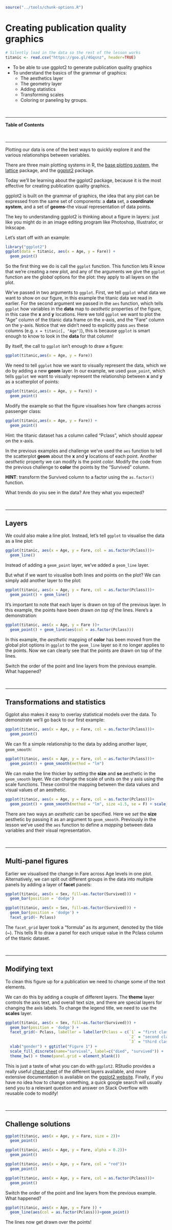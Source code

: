 
```r
source("../tools/chunk-options.R")
```

# Creating publication quality graphics


```r
# Silently load in the data so the rest of the lesson works
titanic <- read.csv("https://goo.gl/4Gqsnz", header=TRUE)

```

<!--sec data-title="Learning Objectives" data-id="obj" data-show=true data-collapse=false ces-->

* To be able to use ggplot2 to generate publication quality graphics
* To understand the basics of the grammar of graphics:
   - The aesthetics layer
   - The geometry layer
   - Adding statistics
   - Transforming scales
   - Coloring or paneling by groups.

<!--endsec-->

<br>

---

**Table of Contents**

<!-- toc -->

<br>

---

Plotting our data is one of the best ways to
quickly explore it and the various relationships
between variables.

There are three main plotting systems in R,
the [base plotting system][base], the [lattice][lattice]
package, and the [ggplot2][ggplot2] package.

[base]: http://www.statmethods.net/graphs/
[lattice]: http://www.statmethods.net/advgraphs/trellis.html
[ggplot2]: http://www.statmethods.net/advgraphs/ggplot2.html

Today we'll be learning about the ggplot2 package, because
it is the most effective for creating publication quality
graphics.

ggplot2 is built on the grammar of graphics, the idea that any plot can be
expressed from the same set of components: a **data** set, a
**coordinate system**, and a set of **geoms**--the visual representation of data
points.

The key to understanding ggplot2 is thinking about a figure in layers: just like
you might do in an image editing program like Photoshop, Illustrator, or
Inkscape.

Let's start off with an example:

```r
library("ggplot2")
ggplot(data = titanic, aes(x = Age, y = Fare)) +
  geom_point()
```

So the first thing we do is call the `ggplot` function. This function lets R
know that we're creating a new plot, and any of the arguments we give the
`ggplot` function are the *global* options for the plot: they apply to all
layers on the plot.

We've passed in two arguments to `ggplot`. First, we tell `ggplot` what data we
want to show on our figure, in this example the titanic data we read in
earlier. For the second argument we passed in the `aes` function, which
tells `ggplot` how variables in the **data** map to *aesthetic* properties of
the figure, in this case the **x** and **y** locations. Here we told `ggplot` we
want to plot the "Age" column of the titanic data frame on the x-axis, and
the "Fare" column on the y-axis. Notice that we didn't need to explicitly
pass `aes` these columns (e.g. `x = titanic[, "Age"]`), this is because
`ggplot` is smart enough to know to look in the **data** for that column!

By itself, the call to `ggplot` isn't enough to draw a figure:

```r
ggplot(titanic,aes(x = Age, y = Fare))
```

We need to tell `ggplot` how we want to visually represent the data, which we
do by adding a new **geom** layer. In our example, we used `geom_point`, which
tells `ggplot` we want to visually represent the relationship between **x** and
**y** as a scatterplot of points:

```r
ggplot(titanic,aes(x = Age, y = Fare)) +
  geom_point()
```


<!--sec data-title="Challenge 1" data-id="ch1" data-show=true data-collapse=false ces-->

Modify the example so that the figure visualises how fare changes across passenger class:

```r
ggplot(titanic,aes(x = Age, y = Fare)) +
  geom_point()
```

Hint: the titanic dataset has a column called "Pclass", which should appear on the x-axis.

<!--endsec-->

<!--sec data-title="Challenge 2" data-id="ch2" data-show=true data-collapse=false ces-->

In the previous examples and challenge we've used the `aes` function to tell the scatterplot **geom** about the **x** and **y** locations of each point.
Another *aesthetic* property we can modify is the point *color*. Modify the
code from the previous challenge to **color** the points by the "Survived"
column.

**HINT**: transform the Survived column to a factor using the `as.factor()` function.

What trends do you see in the data? Are they what you expected?
<!--endsec-->

<br>

---

## Layers

We could also make a line plot.
Instead, let's tell `ggplot` to visualise the data as a line plot:

```r
ggplot(titanic, aes(x = Age, y = Fare, col = as.factor(Pclass)))+
  geom_line()
```

Instead of adding a `geom_point` layer, we've added a `geom_line` layer. 

But what if we want to visualise both lines and points on the plot? We can
simply add another layer to the plot:

```r
ggplot(titanic, aes(x = Age, y = Fare, col = as.factor(Pclass)))+
  geom_point() + geom_line()
```

It's important to note that each layer is drawn on top of the previous layer. In
this example, the points have been drawn *on top of* the lines. Here's a
demonstration:

```r
ggplot(titanic, aes(x = Age, y = Fare ))+
  geom_point() + geom_line(aes(col = as.factor(Pclass)))
```

In this example, the *aesthetic* mapping of **color** has been moved from the
global plot options in `ggplot` to the `geom_line` layer so it no longer applies
to the points. Now we can clearly see that the points are drawn on top of the
lines.

<!--sec data-title="Challenge 3" data-id="ch3" data-show=true data-collapse=false ces-->

Switch the order of the point and line layers from the previous example. What happened?

<!--endsec-->

<br>

---

## Transformations and statistics

Ggplot also makes it easy to overlay statistical models over the data. To
demonstrate we'll go back to our first example:

```r
ggplot(titanic, aes(x = Age, y = Fare, col = as.factor(Pclass)))+
  geom_point()
```

We can fit a simple relationship to the data by adding another layer,
`geom_smooth`:

```r
ggplot(titanic, aes(x = Age, y = Fare, col = as.factor(Pclass)))+
  geom_point() + geom_smooth(method = "lm")
```

We can make the line thicker by *setting* the **size** and **se** aesthetic in the
`geom_smooth` layer. We can change the scale of units on the y axis using the scale functions. These control the mapping between the data values and visual values of an aesthetic.

```r
ggplot(titanic, aes(x = Age, y = Fare, col = as.factor(Pclass)))+
  geom_point() + geom_smooth(method = "lm", size =1.5, se = F) + scale_y_log10()
```

There are two ways an *aesthetic* can be specified. Here we *set* the **size**
aesthetic by passing it as an argument to `geom_smooth`. Previously in the
lesson we've used the `aes` function to define a *mapping* between data
variables and their visual representation.


<br>

---

## Multi-panel figures

Earlier we visualised the change in Fare across Age levels
in one plot. Alternatively, we can split out different groups in the data into multiple panels
by adding a layer of **facet** panels:

```r
ggplot(titanic, aes(x = Sex, fill=as.factor(Survived))) + 
  geom_bar(position = 'dodge') 
```

```r
ggplot(titanic, aes(x = Sex, fill=as.factor(Survived))) + 
  geom_bar(position = 'dodge') + 
  facet_grid(~ Pclass)
```

The `facet_grid` layer took a "formula" as its argument, denoted by the tilde
(~). This tells R to draw a panel for each unique value in the Pclass column
of the titanic dataset.

<br>

---

## Modifying text

To clean this figure up for a publication we need to change some of the text
elements. 

We can do this by adding a couple of different layers. The **theme** layer
controls the axis text, and overall text size, and there are special layers
for changing the axis labels. To change the legend title, we need to use the
**scales** layer.

```r

ggplot(titanic, aes(x = Sex, fill=as.factor(Survived))) + 
  geom_bar(position = 'dodge') + 
  facet_grid(~ Pclass, labeller = labeller(Pclass = c(`1` = "first class", 
                                                      `2` = "second class", 
                                                      `3` = "third class"))) +
  xlab("gender") + ggtitle("Figure 1") +
  scale_fill_discrete(name="survival", label=c("died", "survived")) + 
  theme_bw() + theme(panel.grid = element_blank())

```


This is just a taste of what you can do with `ggplot2`. RStudio provides a
really useful [cheat sheet][cheat] of the different layers available, and more
extensive documentation is available on the [ggplot2 website][ggplot-doc].
Finally, if you have no idea how to change something, a quick google search will
usually send you to a relevant question and answer on Stack Overflow with reusable
code to modify!

[cheat]: http://www.rstudio.com/wp-content/uploads/2015/03/ggplot2-cheatsheet.pdf
[ggplot-doc]: http://docs.ggplot2.org/current/


<br>

---

## Challenge solutions

<!--sec data-title="Solution to Challenge 1" data-id="ch1sol" data-show=true data-collapse=true ces-->

```r
ggplot(titanic, aes(x = Age, y = Fare, size = 2))+
  geom_point()
```

```r
ggplot(titanic, aes(x = Age, y = Fare, alpha = 0.2))+
  geom_point()
```

```r
ggplot(titanic, aes(x = Age, y = Fare, col = "red"))+
  geom_point()
```

<!--endsec-->

<!--sec data-title="Solution to Challenge 2" data-id="ch2sol" data-show=true data-collapse=true ces-->

```r
ggplot(titanic, aes(x = Age, y = Fare, col = as.factor(Pclass)))+
  geom_point()
```

<!--endsec-->

<!--sec data-title="Solution to Challenge 3" data-id="ch3sol" data-show=true data-collapse=true ces-->

Switch the order of the point and line layers from the previous example. What happened?

```r
ggplot(titanic, aes(x = Age, y = Fare )) + 
  geom_line(aes(col = as.factor(Pclass)))+geom_point()
```
 
The lines now get drawn over the points!

<!--endsec-->
